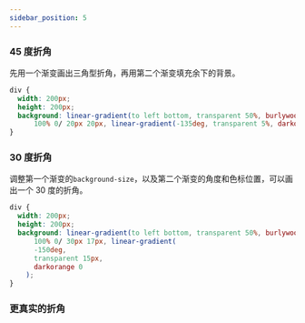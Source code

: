 ```yaml
---
sidebar_position: 5
---
```


### 45 度折角

先用一个渐变画出三角型折角，再用第二个渐变填充余下的背景。

```css
div {
  width: 200px;
  height: 200px;
  background: linear-gradient(to left bottom, transparent 50%, burlywood 0) no-repeat
      100% 0/ 20px 20px, linear-gradient(-135deg, transparent 5%, darkorange 0);
}
```

<div
  style={{
    width: 200,
    height: 200,
    background:
      "linear-gradient(to left bottom, transparent 50%, burlywood 0) no-repeat 100% 0/ 20px 20px, linear-gradient(-135deg, transparent 5%, darkorange 0)",
  }}
></div>

### 30 度折角

调整第一个渐变的`background-size`，以及第二个渐变的角度和色标位置，可以画出一个 30 度的折角。

```css
div {
  width: 200px;
  height: 200px;
  background: linear-gradient(to left bottom, transparent 50%, burlywood 0) no-repeat
      100% 0/ 30px 17px, linear-gradient(
      -150deg,
      transparent 15px,
      darkorange 0
    );
}
```

<div
  style={{
    width: 200,
    height: 200,
    background:
      "linear-gradient(to left bottom, transparent 50%, burlywood 0) no-repeat 100% 0/ 30px 17px, linear-gradient(-150deg, transparent 15px, darkorange 0)",
  }}
></div>

### 更真实的折角
